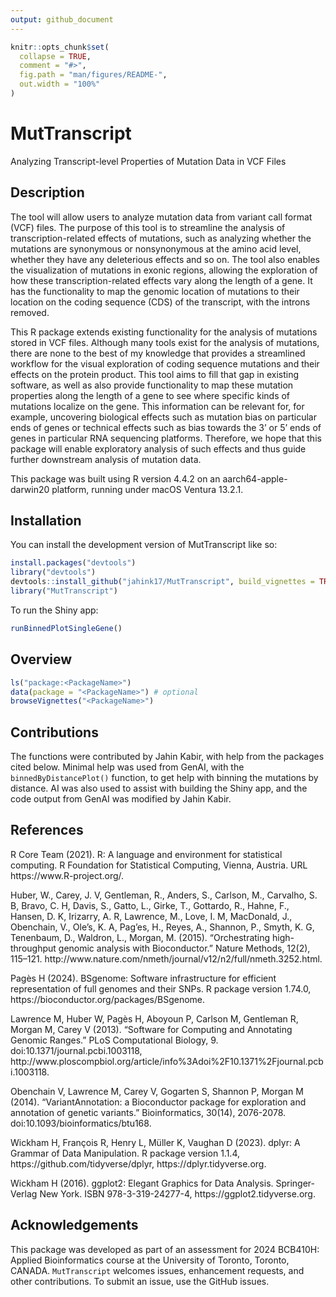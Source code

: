 ```yaml
---
output: github_document
---
```


<!-- README.md is generated from README.Rmd. Please edit that file -->

```r
knitr::opts_chunk$set(
  collapse = TRUE,
  comment = "#>",
  fig.path = "man/figures/README-",
  out.width = "100%"
)
```

# MutTranscript
Analyzing Transcript-level Properties of Mutation Data in VCF Files

<!-- badges: start -->
<!-- badges: end -->

## Description

The tool will allow users to analyze mutation data from
variant call format (VCF) files. The purpose of this tool is to streamline 
the analysis of transcription-related effects of mutations, such as analyzing 
whether the mutations are synonymous or nonsynonymous at the amino acid level, 
whether they have any deleterious effects and so on. The tool also enables 
the visualization of mutations in exonic regions, allowing the exploration 
of how these transcription-related effects vary along the length of a gene. 
It has the functionality to map the genomic location of mutations to 
their location on the coding sequence (CDS) of the transcript, with the introns 
removed.


This R package extends existing functionality for the analysis of mutations stored in VCF files. Although many tools exist for the analysis of mutations, there are none to the best of my knowledge that provides a streamlined workflow for the visual exploration of coding sequence mutations and their effects on the protein product. This tool aims to fill that gap in existing software, as well as also provide functionality to map these mutation properties along the length of a gene to see where specific kinds of mutations localize on the gene. This information can be relevant for, for example, uncovering biological effects such as mutation bias on particular ends of genes or
technical effects such as bias towards the 3' or 5' ends of genes in particular
RNA sequencing platforms. Therefore, we hope that this package will enable exploratory
analysis of such effects and thus guide further downstream analysis of mutation data.

This package was built using R version 4.4.2 on an aarch64-apple-darwin20 platform, 
running under macOS Ventura 13.2.1.

## Installation

You can install the development version of MutTranscript like so:

``` r
install.packages("devtools")
library("devtools")
devtools::install_github("jahink17/MutTranscript", build_vignettes = TRUE)
library("MutTranscript")
```

To run the Shiny app:

```r
runBinnedPlotSingleGene()
```

## Overview

```r
ls("package:<PackageName>")
data(package = "<PackageName>") # optional
browseVignettes("<PackageName>")
```

## Contributions
The functions were contributed by Jahin Kabir, with help from the packages cited below. Minimal help was used from GenAI, with the `binnedByDistancePlot()` function, to get help with binning the mutations by distance. AI was also used to assist with building the Shiny app, and the code output from GenAI was modified by Jahin Kabir. 

## References

R Core Team (2021). R: A language and environment for statistical computing. R Foundation for Statistical Computing, Vienna, Austria. URL https://www.R-project.org/.



Huber, W., Carey, J. V, Gentleman, R., Anders, S., Carlson, M., Carvalho, S. B, Bravo, C. H, Davis, S., Gatto, L., Girke, T., Gottardo, R., Hahne, F., Hansen, D. K, Irizarry, A. R, Lawrence, M., Love, I. M, MacDonald, J., Obenchain, V., Ole's, K. A, Pag'es, H., Reyes, A., Shannon, P., Smyth, K. G, Tenenbaum, D., Waldron, L., Morgan, M. (2015). “Orchestrating high-throughput genomic analysis with Bioconductor.” Nature Methods, 12(2), 115–121. http://www.nature.com/nmeth/journal/v12/n2/full/nmeth.3252.html.

Pagès H (2024). BSgenome: Software infrastructure for efficient representation of full genomes and their SNPs. R package version 1.74.0, https://bioconductor.org/packages/BSgenome.

Lawrence M, Huber W, Pagès H, Aboyoun P, Carlson M, Gentleman R, Morgan M, Carey V (2013). “Software for Computing and Annotating Genomic Ranges.” PLoS Computational Biology, 9. doi:10.1371/journal.pcbi.1003118, http://www.ploscompbiol.org/article/info%3Adoi%2F10.1371%2Fjournal.pcbi.1003118.

Obenchain V, Lawrence M, Carey V, Gogarten S, Shannon P, Morgan M (2014). “VariantAnnotation: a Bioconductor package for exploration and annotation of genetic variants.” Bioinformatics, 30(14), 2076-2078. doi:10.1093/bioinformatics/btu168.

Wickham H, François R, Henry L, Müller K, Vaughan D (2023). dplyr: A Grammar of Data Manipulation. R package version 1.1.4, https://github.com/tidyverse/dplyr, https://dplyr.tidyverse.org.

Wickham H (2016). ggplot2: Elegant Graphics for Data Analysis. Springer-Verlag New York. ISBN 978-3-319-24277-4, https://ggplot2.tidyverse.org.

## Acknowledgements

This package was developed as part of an assessment for 2024 BCB410H: Applied Bioinformatics
course at the University of Toronto, Toronto, CANADA. `MutTranscript` welcomes issues,
enhancement requests, and other contributions. To submit an issue, use the GitHub issues.
